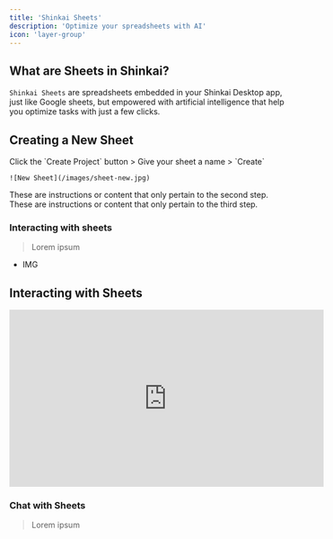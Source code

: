 ```yaml
---
title: 'Shinkai Sheets'
description: 'Optimize your spreadsheets with AI'
icon: 'layer-group'
---
```



## What are Sheets in Shinkai?

`Shinkai Sheets` are spreadsheets embedded in your Shinkai Desktop app, just like Google sheets, but empowered with artificial intelligence that help you optimize tasks with just a few clicks. 



## Creating a New Sheet
<Card>
  <Icon icon="thumbtack" size={24} /> Click the `Create Project` button > Give your sheet a name > `Create`
</Card>
<Steps>
  <Step title="Adding Columns & Rows">
    
    ![New Sheet](/images/sheet-new.jpg)
  </Step>
  <Step title="Enter your content">
    These are instructions or content that only pertain to the second step.
  </Step>
  <Step title="AI Generated Columns">
    These are instructions or content that only pertain to the third step.
  </Step>
</Steps>



### Interacting with sheets
> Lorem ipsum

- IMG

## Interacting with Sheets
<iframe 
  width="560" 
  height="315" 
  src="https://www.youtube.com/embed/GQ9yRPfsDPk?si=iLoagfoVJrPs4H43&amp;controls=0" 
  title="YouTube video player" 
  frameborder="0" 
  allow="accelerometer; autoplay; clipboard-write; encrypted-media; gyroscope; picture-in-picture; web-share" 
  referrerpolicy="strict-origin-when-cross-origin"
  allowfullscreen
></iframe>

### Chat with Sheets
> Lorem ipsum